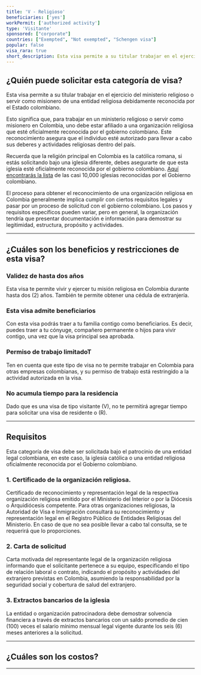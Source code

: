 ```yaml
---
title: 'V - Religioso'
beneficiaries: ['yes']
workPermit: ['authorized activity']
type: 'Visitante'
sponsored: ["corporate"]
countries: ["Exempted", "Not exempted", "Schengen visa"]
popular: false
visa_rara: true
short_description: Esta visa permite a su titular trabajar en el ejercicio del ministerio religioso o servir como misionero de una entidad religiosa debidamente reconocida por el Estado colombiano.
---
```


## ¿Quién puede solicitar esta categoría de visa?

Esta visa permite a su titular trabajar en el ejercicio del ministerio religioso o servir como misionero de una entidad religiosa debidamente reconocida por el Estado colombiano.

Esto significa que, para trabajar en un ministerio religioso o servir como misionero en Colombia, uno debe estar afiliado a una organización religiosa que esté oficialmente reconocida por el gobierno colombiano. Este reconocimiento asegura que el individuo esté autorizado para llevar a cabo sus deberes y actividades religiosas dentro del país.

Recuerda que la religión principal en Colombia es la católica romana, si estás solicitando bajo una iglesia diferente, debes asegurarte de que esta iglesia esté oficialmente reconocida por el gobierno colombiano. [Aquí encontrarás la lista](https://www.mininterior.gov.co/registro-publico-de-entidades-religiosas/) de las casi 10,000 iglesias reconocidas por el Gobierno colombiano.

El proceso para obtener el reconocimiento de una organización religiosa en Colombia generalmente implica cumplir con ciertos requisitos legales y pasar por un proceso de solicitud con el gobierno colombiano. Los pasos y requisitos específicos pueden variar, pero en general, la organización tendría que presentar documentación e información para demostrar su legitimidad, estructura, propósito y actividades.

---

## ¿Cuáles son los beneficios y restricciones de esta visa?

### **Validez de hasta dos años**

Esta visa te permite vivir y ejercer tu misión religiosa en Colombia durante hasta dos (2) años. También te permite obtener una cédula de extranjería.

### **Esta visa admite beneficiarios**

Con esta visa podrás traer a tu familia contigo como beneficiarios. Es decir, puedes traer a tu cónyuge, compañero permanente o hijos para vivir contigo, una vez que la visa principal sea aprobada.

### **Permiso de trabajo limitadoT**

Ten en cuenta que este tipo de visa no te permite trabajar en Colombia para otras empresas colombianas, y su permiso de trabajo está restringido a la actividad autorizada en la visa.

### **No acumula tiempo para la residencia**

Dado que es una visa de tipo visitante (V),  no te permitirá agregar tiempo para solicitar una visa de residente o (R).

---

## Requisitos

Esta categoría de visa debe ser solicitada bajo el patrocinio de una entidad legal colombiana, en este caso, la iglesia católica o una entidad religiosa oficialmente reconocida por el Gobierno colombiano.

### 1. Certificado de la organización religiosa.

Certificado de reconocimiento y representación legal de la respectiva organización religiosa emitido por el Ministerio del Interior o por la Diócesis o Arquidiócesis competente. Para otras organizaciones religiosas, la Autoridad de Visa e Inmigración consultará su reconocimiento y representación legal en el Registro Público de Entidades Religiosas del Ministerio. En caso de que no sea posible llevar a cabo tal consulta, se te requerirá que lo proporciones.

### 2. Carta de solicitud

Carta motivada del representante legal de la organización religiosa informando que el solicitante pertenece a su equipo, especificando el tipo de relación laboral o contrato, indicando el propósito y actividades del extranjero previstas en Colombia, asumiendo la responsabilidad por la seguridad social y cobertura de salud del extranjero.

### 3. Extractos bancarios de la iglesia

La entidad o organización patrocinadora debe demostrar solvencia financiera a través de extractos bancarios con un saldo promedio de cien (100) veces el salario mínimo mensual legal vigente durante los seis (6) meses anteriores a la solicitud.

---
## ¿Cuáles son los costos?

<VisaCosts
    studyFees="55"
    issuanceFees="177"
    apostille={false}
    translation={false}
/>

---